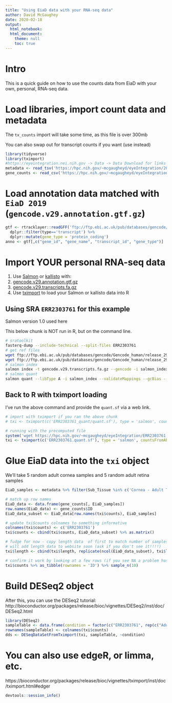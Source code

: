 ```yaml
---
title: "Using EiaD data with your RNA-seq data"
author: David McGaughey
date: 2020-02-18
output:  
  html_notebook:
  html_document:
    theme: null
    toc: true
---
```


# Intro
This is a quick guide on how to use the counts data from EiaD with your own, personal, RNA-seq data. 

# Load libraries, import count data and metadata
The `tx_counts` import will take some time, as this file is over 300mb

You can also swap out for transcript counts if you want (use [](https://hpc.nih.gov/~mcgaugheyd/eyeIntegration/2019_12_transcript_counts_04.csv.gz) instead)
```r
library(tidyverse)
library(tximport)
#https://eyeintegration.nei.nih.gov -> Data -> Data Download for links
metadata <- read_tsv('https://hpc.nih.gov/~mcgaugheyd/eyeIntegration/2019_metadata_04.tsv.gz')
gene_counts <- read_csv('https://hpc.nih.gov/~mcgaugheyd/eyeIntegration/2019_12_gene_counts_04.csv.gz')
```

# Load annotation data matched with `EiaD 2019` (`gencode.v29.annotation.gtf.gz`)
```r

gtf <- rtracklayer::readGFF('ftp://ftp.ebi.ac.uk/pub/databases/gencode/Gencode_human/release_29/gencode.v29.annotation.gtf.gz') %>% 
  dplyr::filter(type=='transcript') %>% 
  dplyr::mutate(gene_type = 'protein_coding')
anno <- gtf[,c("gene_id", "gene_name", "transcript_id", "gene_type")]
```

# Import YOUR personal RNA-seq data
1. Use [Salmon](http://salmon.readthedocs.io) or [kallisto](https://pachterlab.github.io/kallisto/) with:
2. [gencode.v29.annotation.gtf.gz](ftp://ftp.ebi.ac.uk/pub/databases/gencode/Gencode_human/release_29/gencode.v29.annotation.gtf.gz)
3. [gencode.v29.transcripts.fa.gz](ftp://ftp.ebi.ac.uk/pub/databases/gencode/Gencode_human/release_29/gencode.v29.transcripts.fa.gz)
4. Use [tximport](https://bioconductor.org/packages/release/bioc/vignettes/tximport/inst/doc/tximport.html) to load your Salmon or kallisto data into R

## Using SRA `ERR2303761` for this example
Salmon version 1.0 used here

This below chunk is NOT run in R, but on the command line.
```bash
# sratoolkit
fasterq-dump --include-technical --split-files ERR2303761
# get ref files
wget ftp://ftp.ebi.ac.uk/pub/databases/gencode/Gencode_human/release_29/gencode.v29.annotation.gtf.gz
wget ftp://ftp.ebi.ac.uk/pub/databases/gencode/Gencode_human/release_29/gencode.v29.transcripts.fa.gz
# salmon index
salmon index -t gencode.v29.transcripts.fa.gz --gencode -i salmon_index -k 31 
# salmon quant
salmon quant --libType A -i salmon_index --validateMappings --gcBias --seqBias -p 8 -1 ERR2303761_1.fastq -2 ERR2303761_2.fastq -o ERR2303761_quant
```

## Back to R with tximport loading
I've run the above command and provide the `quant.sf` via a web link. 
```r
# import with tximport if you ran the above chunk
# txi <- tximport(c('ERR2303761_quant/quant.sf'), type = 'salmon', countsFromAbundance = 'no', txOut = FALSE, tx2gene = anno[,c(3,2)])

# running with the precomputed file
system('wget https://hpc.nih.gov/~mcgaugheyd/eyeIntegration/ERR2303761.quant.sf')
txi <- tximport(c('ERR2303761.quant.sf'), type = 'salmon', countsFromAbundance = 'no', txOut = FALSE, tx2gene = anno[,c(3,2)])
```

# Glue EiaD data into the `txi` object

We'll take 5 random adult cornea samples and 5 random adult retina samples
```r
EiaD_samples <- metadata %>% filter(Sub_Tissue %in% c('Cornea - Adult Tissue', 'Retina - Adult Tissue'), Kept == 'Kept') %>% sample_n(5) %>% pull(sample_accession)

# match up row names
EiaD_data <- data.frame(gene_counts[, EiaD_samples])
row.names(EiaD_data) <- gene_counts$ID
EiaD_data_subset <- EiaD_data[row.names(txi$counts), EiaD_samples]

# update txi$counts colnames to something informative
colnames(txi$counts) <- c('ERR2303761')
txi$counts <- cbind(txi$counts, EiaD_data_subset) %>% as.matrix()

# fudge for now - copy length data  of first to match number of samples you add
# will add length data to website soon (ask if you don't see it!!!!)
txi$length <- cbind(txi$length, replicate(ncol(EiaD_data_subset), txi$length[,1]))

# confirm it work by looking at a few rows (if you see NA a problem has happened)
txi$counts %>% as_tibble(rownames = 'ID') %>% sample_n(10)
```


# Build DESeq2 object
After this, you can use the DESeq2 tutorial: http://bioconductor.org/packages/release/bioc/vignettes/DESeq2/inst/doc/DESeq2.html
```r
library(DESeq2)
sampleTable <- data.frame(condition = factor(c("ERR2303761", rep(c("Adult Cornea"), 5))))
rownames(sampleTable) <- colnames(txi$counts)
dds <- DESeqDataSetFromTximport(txi, sampleTable, ~condition)
```

# You can also use edgeR, or limma, etc. 
https://bioconductor.org/packages/release/bioc/vignettes/tximport/inst/doc/tximport.html#edger

```r
devtools::session_info()
```
